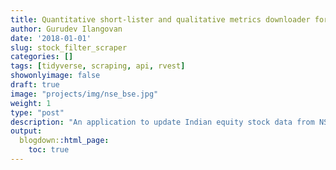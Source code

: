 ```yaml
---
title: Quantitative short-lister and qualitative metrics downloader for Indian stocks
author: Gurudev Ilangovan
date: '2018-01-01'
slug: stock_filter_scraper
categories: []
tags: [tidyverse, scraping, api, rvest]
showonlyimage: false
draft: true
image: "projects/img/nse_bse.jpg"
weight: 1
type: "post"
description: "An application to update Indian equity stock data from NSE and BSE using their APIs and then scrape data for filtered stocks from various sources."
output:
  blogdown::html_page:
    toc: true
---
```



